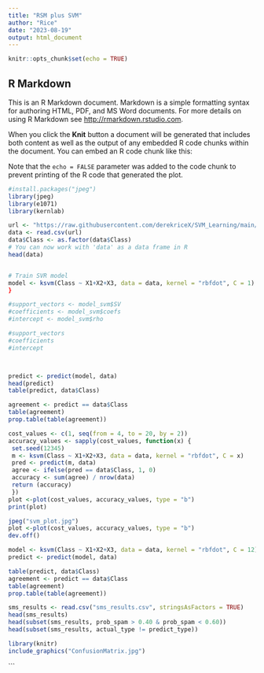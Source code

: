 ```yaml
---
title: "RSM plus SVM"
author: "Rice"
date: "2023-08-19"
output: html_document
---
```


```r
knitr::opts_chunk$set(echo = TRUE)
```

## R Markdown

This is an R Markdown document. Markdown is a simple formatting syntax for authoring HTML, PDF, and MS Word documents. For more details on using R Markdown see <http://rmarkdown.rstudio.com>.

When you click the **Knit** button a document will be generated that includes both content as well as the output of any embedded R code chunks within the document. You can embed an R code chunk like this:



Note that the `echo = FALSE` parameter was added to the code chunk to prevent printing of the R code that generated the plot.

```r
#install.packages("jpeg")
library(jpeg)
library(e1071)
library(kernlab)
```

```r

url <- "https://raw.githubusercontent.com/derekriceX/SVM_Learning/main/RSM_eqn_1000.csv" # Paste the URL you copied here
data <- read.csv(url)
data$Class <- as.factor(data$Class)
# You can now work with 'data' as a data frame in R
head(data)


# Train SVR model
model <- ksvm(Class ~ X1+X2+X3, data = data, kernel = "rbfdot", C = 1)
}

#support_vectors <- model_svm$SV
#coefficients <- model_svm$coefs
#intercept <- model_svm$rho

#support_vectors
#coefficients
#intercept



predict <- predict(model, data)
head(predict)
table(predict, data$Class)

agreement <- predict == data$Class
table(agreement)
prop.table(table(agreement))


```

```r

cost_values <- c(1, seq(from = 4, to = 20, by = 2))
accuracy_values <- sapply(cost_values, function(x) {
 set.seed(12345)
 m <- ksvm(Class ~ X1+X2+X3, data = data, kernel = "rbfdot", C = x)
 pred <- predict(m, data)
 agree <- ifelse(pred == data$Class, 1, 0) 
 accuracy <- sum(agree) / nrow(data)
 return (accuracy)
 })
plot <-plot(cost_values, accuracy_values, type = "b")
print(plot)

jpeg("svm_plot.jpg")
plot <-plot(cost_values, accuracy_values, type = "b")
dev.off()

```


```r
model <- ksvm(Class ~ X1+X2+X3, data = data, kernel = "rbfdot", C = 12)
predict <- predict(model, data)

table(predict, data$Class)
agreement <- predict == data$Class
table(agreement)
prop.table(table(agreement))


```
```r
sms_results <- read.csv("sms_results.csv", stringsAsFactors = TRUE)
head(sms_results)
head(subset(sms_results, prob_spam > 0.40 & prob_spam < 0.60))
head(subset(sms_results, actual_type != predict_type))

```

```r
library(knitr)
include_graphics("ConfusionMatrix.jpg")
```

```